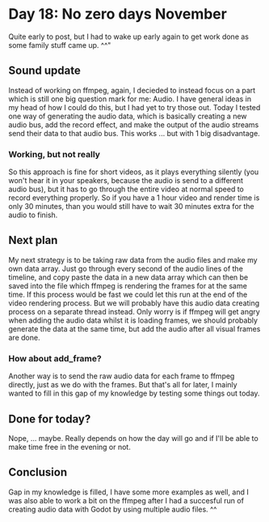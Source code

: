 # Day 18: No zero days November

Quite early to post, but I had to wake up early again to get work done as some family stuff came up. ^^"

## Sound update

Instead of working on ffmpeg, again, I decieded to instead focus on a part which is still one big question mark for me: Audio. I have general ideas in my head of how I could do this, but I had yet to try those out. Today I tested one way of generating the audio data, which is basically creating a new audio bus, add the record effect, and make the output of the audio streams send their data to that audio bus. This works ... but with 1 big disadvantage.

### Working, but not really

So this approach is fine for short videos, as it plays everything silently (you won't hear it in your speakers, because the audio is send to a different audio bus), but it has to go through the entire video at normal speed to record everything properly. So if you have a 1 hour video and render time is only 30 minutes, than you would still have to wait 30 minutes extra for the audio to finish.

## Next plan

My next strategy is to be taking raw data from the audio files and make my own data array. Just go through every second of the audio lines of the timeline, and copy paste the data in a new data array which can then be saved into the file which ffmpeg is rendering the frames for at the same time. If this process would be fast we could let this run at the end of the video rendering process. But we will probably have this audio data creating process on a separate thread instead. Only worry is if ffmpeg will get angry when adding the audio data whilst it is loading frames, we should probably generate the data at the same time, but add the audio after all visual frames are done.

### How about add_frame?

Another way is to send the raw audio data for each frame to ffmpeg directly, just as we do with the frames. But that's all for later, I mainly wanted to fill in this gap of my knowledge by testing some things out today.

## Done for today?

Nope, ... maybe. Really depends on how the day will go and if I'll be able to make time free in the evening or not.

## Conclusion

Gap in my knowledge is filled, I have some more examples as well, and I was also able to work a bit on the ffmpeg after I had a succesful run of creating audio data with Godot by using multiple audio files. ^^
